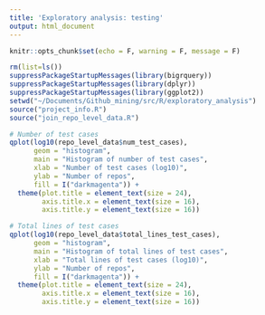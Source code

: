 ```yaml
---
title: 'Exploratory analysis: testing'
output: html_document
---
```


```r
knitr::opts_chunk$set(echo = F, warning = F, message = F)
```

```r
rm(list=ls())
suppressPackageStartupMessages(library(bigrquery))
suppressPackageStartupMessages(library(dplyr))
suppressPackageStartupMessages(library(ggplot2))
setwd("~/Documents/Github_mining/src/R/exploratory_analysis")
source("project_info.R")
source("join_repo_level_data.R")
```


```r
# Number of test cases
qplot(log10(repo_level_data$num_test_cases),
      geom = "histogram",
      main = "Histogram of number of test cases",
      xlab = "Number of test cases (log10)",
      ylab = "Number of repos",
      fill = I("darkmagenta")) +
  theme(plot.title = element_text(size = 24),
        axis.title.x = element_text(size = 16),
        axis.title.y = element_text(size = 16))
```


```r
# Total lines of test cases
qplot(log10(repo_level_data$total_lines_test_cases),
      geom = "histogram",
      main = "Histogram of total lines of test cases",
      xlab = "Total lines of test cases (log10)",
      ylab = "Number of repos",
      fill = I("darkmagenta")) +
  theme(plot.title = element_text(size = 24),
        axis.title.x = element_text(size = 16),
        axis.title.y = element_text(size = 16))
```






